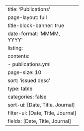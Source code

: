 ---
title: 'Publications'
page-layout: full
title-block-banner: true
date-format: 'MMMM,<br>YYYY'
listing:
  contents:
    - publications.yml
  page-size: 10
  sort: 'issued desc'
  type: table
  categories: false
  sort-ui: [Date, Title, Journal]
  filter-ui: [Date, Title, Journal]
  fields: [Date, Title, Journal]
---